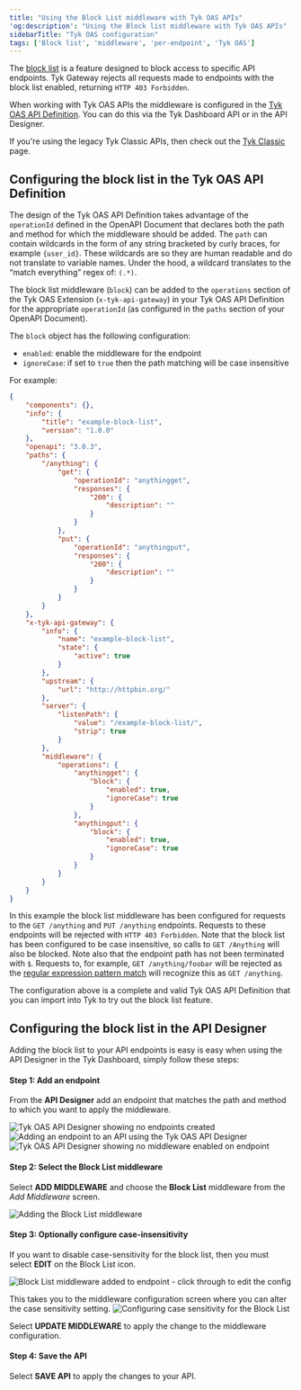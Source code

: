 ```yaml
---
title: "Using the Block List middleware with Tyk OAS APIs"
'og:description': "Using the Block list middleware with Tyk OAS APIs"
sidebarTitle: "Tyk OAS configuration"
tags: ['Block list', 'middleware', 'per-endpoint', 'Tyk OAS']
---
```


The [block list](/5.5/product-stack/tyk-gateway/middleware/block-list-middleware) is a feature designed to block access to specific API endpoints. Tyk Gateway rejects all requests made to endpoints with the block list enabled, returning `HTTP 403 Forbidden`. 

When working with Tyk OAS APIs the middleware is configured in the [Tyk OAS API Definition](/5.5/tyk-apis/tyk-gateway-api/oas/x-tyk-oas-doc#operation). You can do this via the Tyk Dashboard API or in the API Designer.

If you're using the legacy Tyk Classic APIs, then check out the [Tyk Classic](/5.5/product-stack/tyk-gateway/middleware/block-list-tyk-classic) page.

## Configuring the block list in the Tyk OAS API Definition

The design of the Tyk OAS API Definition takes advantage of the `operationId` defined in the OpenAPI Document that declares both the path and method for which the middleware should be added. The `path` can contain wildcards in the form of any string bracketed by curly braces, for example `{user_id}`. These wildcards are so they are human readable and do not translate to variable names. Under the hood, a wildcard translates to the “match everything” regex of: `(.*)`.

The block list middleware (`block`) can be added to the `operations` section of the Tyk OAS Extension (`x-tyk-api-gateway`) in your Tyk OAS API Definition for the appropriate `operationId` (as configured in the `paths` section of your OpenAPI Document).

The `block` object has the following configuration:
- `enabled`: enable the middleware for the endpoint
- `ignoreCase`: if set to `true` then the path matching will be case insensitive

For example:
```json {hl_lines=["47-50", "53-56"],linenos=true, linenostart=1}
{
    "components": {},
    "info": {
        "title": "example-block-list",
        "version": "1.0.0"
    },
    "openapi": "3.0.3",
    "paths": {
        "/anything": {
            "get": {
                "operationId": "anythingget",
                "responses": {
                    "200": {
                        "description": ""
                    }
                }
            },
            "put": {
                "operationId": "anythingput",
                "responses": {
                    "200": {
                        "description": ""
                    }
                }
            }
        }
    },
    "x-tyk-api-gateway": {
        "info": {
            "name": "example-block-list",
            "state": {
                "active": true
            }
        },
        "upstream": {
            "url": "http://httpbin.org/"
        },
        "server": {
            "listenPath": {
                "value": "/example-block-list/",
                "strip": true
            }
        },
        "middleware": {
            "operations": {
                "anythingget": {
                    "block": {
                        "enabled": true,
                        "ignoreCase": true
                    }                
                },
                "anythingput": {
                    "block": {
                        "enabled": true,
                        "ignoreCase": true
                    }                
                }
            }
        }
    }
}
```

In this example the block list middleware has been configured for requests to the `GET /anything` and `PUT /anything` endpoints. Requests to these endpoints will be rejected with `HTTP 403 Forbidden`.
Note that the block list has been configured to be case insensitive, so calls to `GET /Anything` will also be blocked.
Note also that the endpoint path has not been terminated with `$`. Requests to, for example, `GET /anything/foobar` will be rejected as the [regular expression pattern match](/5.5/product-stack/tyk-gateway/middleware/block-list-middleware#endpoint-parsing) will recognize this as `GET /anything`.

The configuration above is a complete and valid Tyk OAS API Definition that you can import into Tyk to try out the block list feature.

## Configuring the block list in the API Designer

Adding the block list to your API endpoints is easy is easy when using the API Designer in the Tyk Dashboard, simply follow these steps:

#### Step 1: Add an endpoint

From the **API Designer** add an endpoint that matches the path and method to which you want to apply the middleware.

<img src="/img/dashboard/api-designer/tyk-oas-no-endpoints.png" alt="Tyk OAS API Designer showing no endpoints created" />

<img src="/img/dashboard/api-designer/tyk-oas-add-endpoint.png" alt="Adding an endpoint to an API using the Tyk OAS API Designer" />

<img src="/img/dashboard/api-designer/tyk-oas-no-middleware.png" alt="Tyk OAS API Designer showing no middleware enabled on endpoint" />

#### Step 2: Select the Block List middleware

Select **ADD MIDDLEWARE** and choose the **Block List** middleware from the *Add Middleware* screen.

<img src="/img/dashboard/api-designer/tyk-oas-block.png" alt="Adding the Block List middleware" />

#### Step 3: Optionally configure case-insensitivity

If you want to disable case-sensitivity for the block list, then you must select **EDIT** on the Block List icon.

<img src="/img/dashboard/api-designer/tyk-oas-block-added.png" alt="Block List middleware added to endpoint - click through to edit the config" />

This takes you to the middleware configuration screen where you can alter the case sensitivity setting.
<img src="/img/dashboard/api-designer/tyk-oas-block-config.png" alt="Configuring case sensitivity for the Block List" />

Select **UPDATE MIDDLEWARE** to apply the change to the middleware configuration.

#### Step 4: Save the API

Select **SAVE API** to apply the changes to your API.
